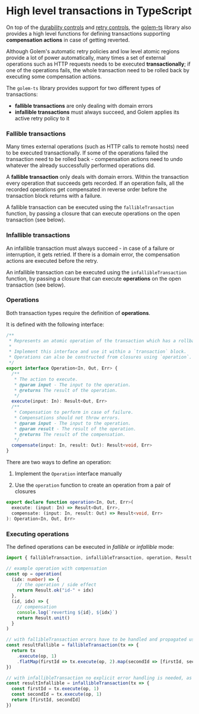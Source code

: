 # High level transactions in TypeScript

On top of the [durability controls](/docs/experimental-languages/ts-language-guide/durability) and [retry controls](/docs/experimental-languages/ts-language-guide/retries), the [golem-ts](https://github.com/golemcloud/golem-ts) library also provides a high level functions for defining transactions supporting **compensation actions** in case of getting reverted.

Although Golem's automatic retry policies and low level atomic regions provide a lot of power automatically, many times a set of external operations such as HTTP requests needs to be executed **transactionally**; if one of the operations fails, the whole transaction need to be rolled back by executing some compensation actions.

The `golem-ts` library provides support for two different types of transactions:

- **fallible transactions** are only dealing with domain errors
- **infallible transactions** must always succeed, and Golem applies its active retry policy to it

### Fallible transactions

Many times external operations (such as HTTP calls to remote hosts) need to be executed transactionally. If some of the operations failed the transaction need to be rolled back - compensation actions need to undo whatever the already successfully performed operations did.

A **fallible transaction** only deals with domain errors. Within the transaction every operation that succeeds gets recorded. If an operation fails, all the recorded operations get compensated in reverse order before the transaction block returns with a failure.

A fallible transaction can be executed using the `fallibleTransaction` function, by passing a closure that can execute operations on the open transaction (see below).

### Infallible transactions

An infallible transaction must always succeed - in case of a failure or interruption, it gets retried. If there is a domain error, the compensation actions are executed before the retry.

An infallible transaction can be executed using the `infallibleTransaction` function, by passing a closure that can execute **operations** on the open transaction (see below).

### Operations

Both transaction types require the definition of **operations**.

It is defined with the following interface:

```typescript
/**
 * Represents an atomic operation of the transaction which has a rollback action.
 *
 * Implement this interface and use it within a `transaction` block.
 * Operations can also be constructed from closures using `operation`.
 */
export interface Operation<In, Out, Err> {
  /**
   * The action to execute.
   * @param input - The input to the operation.
   * @returns The result of the operation.
   */
  execute(input: In): Result<Out, Err>
  /**
   * Compensation to perform in case of failure.
   * Compensations should not throw errors.
   * @param input - The input to the operation.
   * @param result - The result of the operation.
   * @returns The result of the compensation.
   */
  compensate(input: In, result: Out): Result<void, Err>
}
```

There are two ways to define an operation:

1. Implement the `Operation` interface manually

2. Use the `operation` function to create an operation from a pair of closures

```typescript
export declare function operation<In, Out, Err>(
  execute: (input: In) => Result<Out, Err>,
  compensate: (input: In, result: Out) => Result<void, Err>
): Operation<In, Out, Err>
```

### Executing operations

The defined operations can be executed in _fallible_ or _infallible_ mode:

```typescript
import { fallibleTransaction, infallibleTransaction, operation, Result } from "@golemcloud/golem-ts"

// example operation with compensation
const op = operation(
  (idx: number) => {
    // the operation / side effect
    return Result.ok("id-" + idx)
  },
  (id, idx) => {
    // compensation
    console.log(`reverting ${id}, ${idx}`)
    return Result.unit()
  }
)

// with fallibleTransaction errors have to be handled and propagated using the Result type
const resultFallible = fallibleTransaction(tx => {
  return tx
    .execute(op, 1)
    .flatMap(firstId => tx.execute(op, 2).map(secondId => [firstId, secondId]))
})

// with infallibleTransaction no explicit error handling is needed, as it is handled by Golem retries
const resultInfallible = infallibleTransaction(tx => {
  const firstId = tx.execute(op, 1)
  const secondId = tx.execute(op, 1)
  return [firstId, secondId]
})
```
